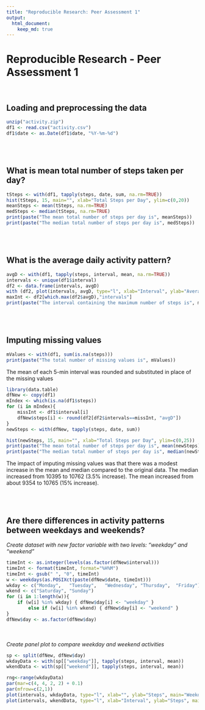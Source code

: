 ```yaml
---
title: "Reproducible Research: Peer Assessment 1"
output: 
  html_document:
    keep_md: true
---
```


# Reproducible Research - Peer Assessment 1 <br><br>


## Loading and preprocessing the data  

```r
unzip("activity.zip")
df1 <- read.csv("activity.csv")
df1$date <- as.Date(df1$date, "%Y-%m-%d")
```
<br><br>

## What is mean total number of steps taken per day?  

```r
tSteps <- with(df1, tapply(steps, date, sum, na.rm=TRUE))
hist(tSteps, 15, main="", xlab="Total Steps per Day", ylim=c(0,20))
meanSteps <- mean(tSteps, na.rm=TRUE)
medSteps <- median(tSteps, na.rm=TRUE)
print(paste("The mean total number of steps per day is", meanSteps))
print(paste("The median total number of steps per day is", medSteps))
```
<br><br>

## What is the average daily activity pattern?  

```r
avgD <- with(df1, tapply(steps, interval, mean, na.rm=TRUE))
intervals <- unique(df1$interval)
df2 <- data.frame(intervals, avgD)
with (df2, plot(intervals, avgD, type="l", xlab="Interval", ylab="Average Number of Steps"))
maxInt <- df2[which.max(df2$avgD),"intervals"]
print(paste("The interval containing the maximum number of steps is", maxInt))
```
<br><br>

## Imputing missing values  

```r
mValues <- with(df1, sum(is.na(steps)))
print(paste("The total number of missing values is", mValues))
```


The mean of each 5-min interval was rounded and substituted in place of the missing values  
```r
library(data.table)
dfNew <- copy(df1)
mIndex <- which(is.na(df1$steps))
for (i in mIndex){
	missInt <- df1$interval[i]
	dfNew$steps[i] <- round(df2[df2$intervals==missInt, "avgD"])
}
newSteps <- with(dfNew, tapply(steps, date, sum))

hist(newSteps, 15, main="", xlab="Total Steps per Day", ylim=c(0,25))
print(paste("The mean total number of steps per day is", mean(newSteps)))
print(paste("The median total number of steps per day is", median(newSteps)))
```
  
The impact of imputing missing values was that there was a modest increase in the mean and median compared to the original data. The median increased from 10395 to 10762 (3.5% increase). The mean increased from about 9354 to 10765 (15% increase). 

<br><br>

## Are there differences in activity patterns between weekdays and weekends?  


*Create dataset with new factor variable with two levels: "weekday" and "weekend"*
```r
timeInt <- as.integer(levels(as.factor(dfNew$interval)))
timeInt <- format(timeInt, format="%H%M")
timeInt <- gsub(" ", "0", timeInt)
w <- weekdays(as.POSIXct(paste(dfNew$date, timeInt)))
wkday <- c("Monday",   "Tuesday",   "Wednesday", "Thursday",  "Friday")
wkend <- c("Saturday", "Sunday")
for (i in 1:length(w)){
	if (w[i] %in% wkday) { dfNew$day[i] <- "weekday" } 
		else if (w[i] %in% wkend) { dfNew$day[i] <- "weekend" }
}
dfNew$day <- as.factor(dfNew$day)
```
<br><br>
*Create panel plot to compare weekday and weekend activities*  

```r
sp <- split(dfNew, dfNew$day)
wkdayData <- with(sp[["weekday"]], tapply(steps, interval, mean))
wkendData <- with(sp[["weekend"]], tapply(steps, interval, mean))

rng<-range(wkdayData)
par(mar=c(4, 4, 2, 2) + 0.1)
par(mfrow=c(2,1))
plot(intervals, wkdayData, type="l", xlab="", ylab="Steps", main="Weekday", ylim=rng)
plot(intervals, wkendData, type="l", xlab="Interval", ylab="Steps", main="Weekend", ylim=rng)
```

